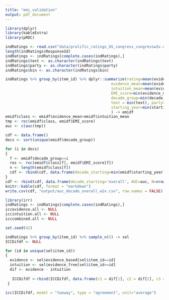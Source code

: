 ```yaml
---
title: "emi_validation"
output: pdf_document
---
```


```r
library(dplyr)
library(kableExtra)
library(pROC)

indRatings <- read.csv("data/prolific_ratings_US_congress_congressw2v.csv")
length(indRatings$ResponseId)
indRatings <- indRatings[complete.cases(indRatings),]
indRatings$text <- as.character(indRatings$text)
indRatings$party <- as.character(indRatings$party)
indRatings$bin <- as.character(indRatings$bin)

indRatings %>% group_by(item_id) %>% dplyr::summarize(rating=mean(evidence_based-evidence_free),
                                               evidence_mean=mean(evidence_based),
                                               intuition_mean=mean(evidence_free), 
                                               EMI_score=min(evidence_minus_intuition_score),
                                               decade_group=min(decade_group), n=n(),
                                               text = min(text), party=min(party), bin=min(bin),
                                               starting_year=min(starting_year),
                                               ) -> emidf
emidf$class <- emidf$evidence_mean>emidf$intuition_mean
tmp <- roc(emidf$class, emidf$EMI_score)
auc <- c(auc(tmp))

cdf <- data.frame()
decs <- sort(unique(emidf$decade_group))

for (i in decs)
{
  f <- emidf$decade_group==i
  res <- roc(emidf$class[f], emidf$EMI_score[f])
  n <- length(emidf$class[f])
  cdf <- rbind(cdf, data.frame(decade_starting=min(emidf$starting_year[f]), AUC=c(auc(res)), N=n))
}
cdf <- rbind(cdf, data.frame(decade_starting='overall', AUC=auc, N=nrow(emidf)))
knitr::kable(cdf, format = "markdown")
write.csv(cdf, "output/auc_decade_overall_w2v.csv", row.names = FALSE)
```




```r

library(irr)
indRatings <- indRatings[complete.cases(indRatings),]
iccevidence.all <- NULL
iccintuition.all <- NULL
icccombined.all <- NULL

set.seed(42)

indRatings %>% group_by(item_id) %>% sample_n(5) -> sel 
ICCDifdf <- NULL

for (id in unique(sel$item_id))
{
  evidence <- sel$evidence_based[sel$item_id==id]  
  intuition <- sel$evidence_free[sel$item_id==id]  
  dif <- evidence - intuition
  
   ICCDifdf <-rbind(ICCDifdf, data.frame(c1 = dif[1], c2 = dif[2], c3 = dif[3], c4 = dif[4], c5 = dif[5]))
 }
  
icc(ICCDifdf, model = "twoway", type = "agreement", unit="average")
```


